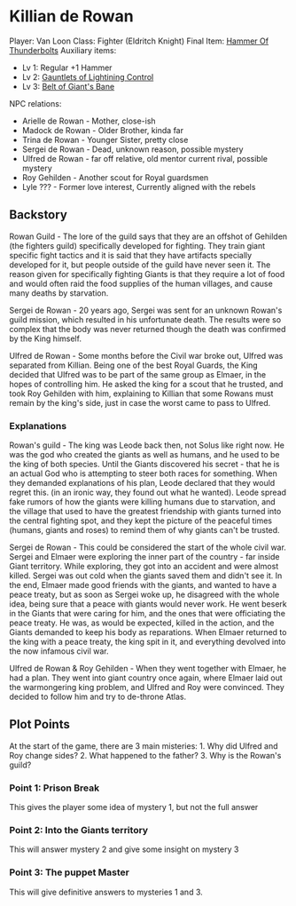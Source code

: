 = Killian de Rowan =

Player: Van Loon
Class: Fighter (Eldritch Knight)
Final Item: [[items/hammer_thunderbolts.wiki|Hammer Of Thunderbolts]]
Auxiliary items:
* Lv 1: Regular +1 Hammer
* Lv 2: [[items/gauntlet_lightning.wiki|Gauntlets of Lightining Control]]
* Lv 3: [[items/belt_giant.wiki|Belt of Giant's Bane]]

NPC relations:
* Arielle de Rowan - Mother, close-ish
* Madock de Rowan - Older Brother, kinda far
* Trina de Rowan - Younger Sister, pretty close
* Sergei de Rowan - Dead, unknown reason, possible mystery
* Ulfred de Rowan - far off relative, old mentor current rival, possible mystery
* Roy Gehilden - Another scout for Royal guardsmen
* Lyle ??? - Former love interest, Currently aligned with the rebels

== Backstory ==

Rowan Guild - 
The lore of the guild says that they are an offshot of Gehilden (the fighters guild) specifically developed for fighting. They train giant specific fight tactics and it is said that they have artifacts specially developed for it, but people outside of the guild have never seen it.
The reason given for specifically fighting Giants is that they require a lot of food and would often raid the food supplies of the human villages, and cause many deaths by starvation.

Sergei de Rowan - 
20 years ago, Sergei was sent for an unknown Rowan's guild mission, which resulted in his unfortunate death. The results were so complex that the body was never returned though the death was confirmed by the King himself.

Ulfred de Rowan -
Some months before the Civil war broke out, Ulfred was separated from Killian. Being one of the best Royal Guards, the King decided that Ulfred was to be part of the same group as Elmaer, in the hopes of controlling him. He asked the king for a scout that he trusted, and took Roy Gehilden with him, explaining to Killian that some Rowans must remain by the king's side, just in case the worst came to pass to Ulfred.

=== Explanations ===

Rowan's guild -
The king was Leode back then, not Solus like right now. He was the god who created the giants as well as humans, and he used to be the king of both species. Until the Giants discovered his secret - that he is an actual God who is attempting to steer both races for something. When they demanded explanations of his plan, Leode declared that they would regret this. (in an ironic way, they found out what he wanted).
Leode spread fake rumors of how the giants were killing humans due to starvation, and the village that used to have the greatest friendship with giants turned into the central fighting spot, and they kept the picture of the peaceful times (humans, giants and roses) to remind them of why giants can't be trusted.

Sergei de Rowan - 
This could be considered the start of the whole civil war. Sergei and Elmaer were exploring the inner part of the country - far inside Giant territory. While exploring, they got into an accident and were almost killed. Sergei was out cold when the giants saved them and didn't see it. In the end, Elmaer made good friends with the giants, and wanted to have a peace treaty, but as soon as Sergei woke up, he disagreed with the whole idea, being sure that a peace with giants would never work.
He went beserk in the Giants that were caring for him, and the ones that were officiating the peace treaty. He was, as would be expected, killed in the action, and the Giants demanded to keep his body as reparations.
When Elmaer returned to the king with a peace treaty, the king spit in it, and everything devolved into the now infamous civil war.

Ulfred de Rowan & Roy Gehilden - 
When they went together with Elmaer, he had a plan. They went into giant country once again, where Elmaer laid out the warmongering king problem, and Ulfred and Roy were convinced. They decided to follow him and try to de-throne Atlas.

== Plot Points ==

At the start of the game, there are 3 main misteries:
1. Why did Ulfred and Roy change sides?
2. What happened to the father?
3. Why is the Rowan's guild?

=== Point 1: Prison Break ===
This gives the player some idea of mystery 1, but not the full answer

=== Point 2: Into the Giants territory ===
This will answer mystery 2 and give some insight on mystery 3

=== Point 3: The puppet Master ===
This will give definitive answers to mysteries 1 and 3.
